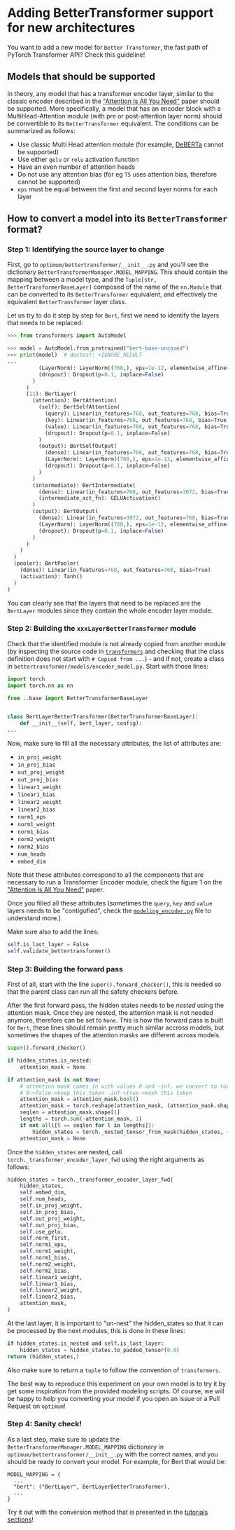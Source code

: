 <!--Copyright 2022 The HuggingFace Team. All rights reserved.

Licensed under the Apache License, Version 2.0 (the "License"); you may not use this file except in compliance with
the License. You may obtain a copy of the License at

http://www.apache.org/licenses/LICENSE-2.0

Unless required by applicable law or agreed to in writing, software distributed under the License is distributed on
an "AS IS" BASIS, WITHOUT WARRANTIES OR CONDITIONS OF ANY KIND, either express or implied. See the License for the
specific language governing permissions and limitations under the License.
-->
# Adding BetterTransformer support for new architectures

You want to add a new model for `Better Transformer`, the fast path of PyTorch Transformer API? Check this guideline!

## Models that should be supported

In theory, any model that has a transformer encoder layer, similar to the classic encoder described in the ["Attention Is All You Need"](https://arxiv.org/abs/1706.03762) paper should be supported. 
More specifically, a model that has an encoder block with a MultiHead-Attention module (with pre or post-attention layer norm) should be convertible to its `BetterTransformer` equivalent. The conditions can be summarized as follows:

- Use classic Multi Head attention module (for example, [DeBERTa](https://arxiv.org/abs/2006.03654) cannot be supported)
- Use either `gelu` or `relu` activation function   
- Have an even number of attention heads
- Do not use any attention bias (for eg `T5` uses attention bias, therefore cannot be supported)
- `eps` must be equal between the first and second layer norms for each layer

## How to convert a model into its `BetterTransformer` format?

### Step 1: Identifying the source layer to change

First, go to `optimum/bettertransformer/__init__.py` and you'll see the dictionary `BetterTransformerManager.MODEL_MAPPING`. This should contain the mapping between a model type, and the `Tuple[str, BetterTransformerBaseLayer]` composed of the name of the `nn.Module` that can be converted to its `BetterTransformer` equivalent, and effectively the equivalent `BetterTransformer` layer class.

Let us try to do it step by step for `Bert`, first we need to identify the layers that needs to be replaced:
```python
>>> from transformers import AutoModel

>>> model = AutoModel.from_pretrained("bert-base-uncased")
>>> print(model)  # doctest: +IGNORE_RESULT
...
          (LayerNorm): LayerNorm((768,), eps=1e-12, elementwise_affine=True)
          (dropout): Dropout(p=0.1, inplace=False)
        )
      )
      (11): BertLayer(
        (attention): BertAttention(
          (self): BertSelfAttention(
            (query): Linear(in_features=768, out_features=768, bias=True)
            (key): Linear(in_features=768, out_features=768, bias=True)
            (value): Linear(in_features=768, out_features=768, bias=True)
            (dropout): Dropout(p=0.1, inplace=False)
          )
          (output): BertSelfOutput(
            (dense): Linear(in_features=768, out_features=768, bias=True)
            (LayerNorm): LayerNorm((768,), eps=1e-12, elementwise_affine=True)
            (dropout): Dropout(p=0.1, inplace=False)
          )
        )
        (intermediate): BertIntermediate(
          (dense): Linear(in_features=768, out_features=3072, bias=True)
          (intermediate_act_fn): GELUActivation()
        )
        (output): BertOutput(
          (dense): Linear(in_features=3072, out_features=768, bias=True)
          (LayerNorm): LayerNorm((768,), eps=1e-12, elementwise_affine=True)
          (dropout): Dropout(p=0.1, inplace=False)
        )
      )
    )
  )
  (pooler): BertPooler(
    (dense): Linear(in_features=768, out_features=768, bias=True)
    (activation): Tanh()
  )
)
```

You can clearly see that the layers that need to be replaced are the `BertLayer` modules since they contain the whole encoder layer module.

### Step 2: Building the `xxxLayerBetterTransformer` module

Check that the identified module is not already copied from another module (by inspecting the source code in [`transformers`](https://github.com/huggingface/transformers) and checking that the class definition does not start with `# Copied from ...`) - and if not, create a class in `bettertransformer/models/encoder_model.py`.
Start with those lines:
```python
import torch
import torch.nn as nn

from ..base import BetterTransformerBaseLayer


class BertLayerBetterTransformer(BetterTransformerBaseLayer):
    def __init__(self, bert_layer, config):
...
```

Now, make sure to fill all the necessary attributes, the list of attributes are:

- `in_proj_weight`
- `in_proj_bias`
- `out_proj_weight`
- `out_proj_bias`
- `linear1_weight`
- `linear1_bias`
- `linear2_weight`
- `linear2_bias`
- `norm1_eps`
- `norm1_weight`
- `norm1_bias`
- `norm2_weight`
- `norm2_bias` 
- `num_heads`
- `embed_dim`

Note that these attributes correspond to all the components that are necessary to run a Transformer Encoder module, check the figure 1 on the ["Attention Is All You Need"](https://arxiv.org/pdf/1706.03762.pdf) paper.

Once you filled all these attributes (sometimes the `query`, `key` and `value` layers needs to be "contigufied", check the [`modeling_encoder.py`](https://github.com/huggingface/optimum/blob/main/optimum/bettertransformer/models/encoder_models.py) file to understand more.)

Make sure also to add the lines:
```python
self.is_last_layer = False
self.validate_bettertransformer()
```


### Step 3: Building the forward pass

First of all, start with the line `super().forward_checker()`, this is needed so that the parent class can run all the safety checkers before.

After the first forward pass, the hidden states needs to be *nested* using the attention mask. Once they are nested, the attention mask is not needed anymore, therefore can be set to `None`. This is how the forward pass is built for `Bert`, these lines should remain pretty much similar accross models, but sometimes the shapes of the attention masks are different across models. 
```python
super().forward_checker()

if hidden_states.is_nested:
    attention_mask = None

if attention_mask is not None:
    # attention mask comes in with values 0 and -inf. we convert to torch.nn.TransformerEncoder style bool mask
    # 0->false->keep this token -inf->true->mask this token
    attention_mask = attention_mask.bool()
    attention_mask = torch.reshape(attention_mask, (attention_mask.shape[0], attention_mask.shape[-1]))
    seqlen = attention_mask.shape[1]
    lengths = torch.sum(~attention_mask, 1)
    if not all([l == seqlen for l in lengths]):
        hidden_states = torch._nested_tensor_from_mask(hidden_states, ~attention_mask)
    attention_mask = None
```

Once the `hidden_states` are nested, call `torch._transformer_encoder_layer_fwd` using the right arguments as follows:
```python
hidden_states = torch._transformer_encoder_layer_fwd(
    hidden_states,
    self.embed_dim,
    self.num_heads,
    self.in_proj_weight,
    self.in_proj_bias,
    self.out_proj_weight,
    self.out_proj_bias,
    self.use_gelu,
    self.norm_first,
    self.norm1_eps,
    self.norm1_weight,
    self.norm1_bias,
    self.norm2_weight,
    self.norm2_bias,
    self.linear1_weight,
    self.linear1_bias,
    self.linear2_weight,
    self.linear2_bias,
    attention_mask,
)
```
At the last layer, it is important to "un-nest" the hidden_states so that it can be processed by the next modules, this is done in these lines:
```python
if hidden_states.is_nested and self.is_last_layer:
    hidden_states = hidden_states.to_padded_tensor(0.0)
return (hidden_states,)
```
Also make sure to return a `tuple` to follow the convention of `transformers`. 

The best way to reproduce this experiment on your own model is to try it by get some inspiration from the provided modeling scripts. Of course, we will be happy to help you converting your model if you open an issue or a Pull Request on `optimum`!

### Step 4: Sanity check!

As a last step, make sure to update the `BetterTransformerManager.MODEL_MAPPING` dictionary in `optimum/bettertransformer/__init__.py` with the correct names, and you should be ready to convert your model. For example, for Bert that would be:

```
MODEL_MAPPING = {
  ...
  "bert": ("BertLayer", BertLayerBetterTransformer),
  ...
}
```

Try it out with the conversion method that is presented in the [tutorials sections](../tutorials/convert)!
